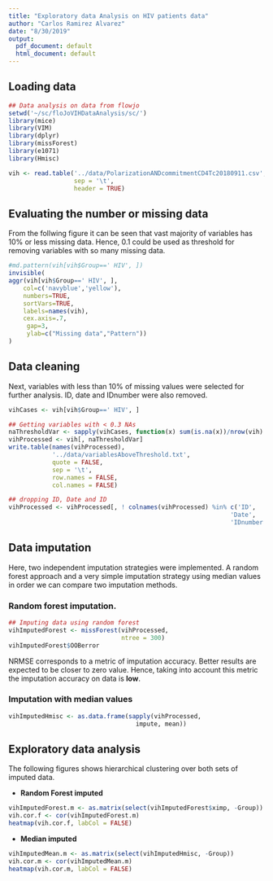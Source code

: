 ```yaml
---
title: "Exploratory data Analysis on HIV patients data"
author: "Carlos Ramirez Alvarez"
date: "8/30/2019"
output:
  pdf_document: default
  html_document: default
---
```


## Loading data

```r
## Data analysis on data from flowjo
setwd('~/sc/floJoVIHDataAnalysis/sc/')
library(mice)
library(VIM)
library(dplyr)
library(missForest)
library(e1071)
library(Hmisc)

vih <- read.table('../data/PolarizationANDcommitmentCD4Tc20180911.csv',
                  sep = '\t', 
                  header = TRUE)

```

## Evaluating the number or missing data

From the follwing figure it can be seen that vast majority of variables has 10% or less missing data. Hence, 0.1 could be used as threshold for removing variables with so many missing data.

```r
#md.pattern(vih[vih$Group==' HIV', ])
invisible(
aggr(vih[vih$Group==' HIV', ], 
    col=c('navyblue','yellow'),
    numbers=TRUE, 
    sortVars=TRUE,
    labels=names(vih), 
    cex.axis=.7,
     gap=3, 
     ylab=c("Missing data","Pattern"))
)
```

## Data cleaning

Next, variables with less than 10% of missing values were selected for further analysis. ID, date and IDnumber were also removed.

```r
vihCases <- vih[vih$Group==' HIV', ]

## Getting variables with < 0.3 NAs
naThresholdVar <- sapply(vihCases, function(x) sum(is.na(x))/nrow(vih) < 0.15)
vihProcessed <- vih[, naThresholdVar]
write.table(names(vihProcessed), 
            '../data/variablesAboveThreshold.txt',
            quote = FALSE, 
            sep = '\t', 
            row.names = FALSE,
            col.names = FALSE)

## dropping ID, Date and ID 
vihProcessed <- vihProcessed[, ! colnames(vihProcessed) %in% c('ID', 
                                                             'Date',
                                                             'IDnumber')]
```

## Data imputation

Here, two independent imputation strategies were implemented. A random forest approach and a very simple imputation strategy using median values in order we can compare two imputation methods.

### Random forest imputation.

```r
## Imputing data using random forest
vihImputedForest <- missForest(vihProcessed, 
                               ntree = 300)
vihImputedForest$OOBerror
```

NRMSE corresponds to a metric of imputation accuracy. Better results are expected to be closer to zero value. Hence, taking into account this metric the imputation accuracy on data is **low**.

### Imputation with median values

```r
vihImputedHmisc <- as.data.frame(sapply(vihProcessed, 
                                   impute, mean))
```

## Exploratory data analysis

The following figures shows hierarchical clustering over both sets of imputed data.

* **Random Forest imputed**

```r
vihImputedForest.m <- as.matrix(select(vihImputedForest$ximp, -Group))
vih.cor.f <- cor(vihImputedForest.m) 
heatmap(vih.cor.f, labCol = FALSE)
```

* **Median imputed**

```r
vihImputedMean.m <- as.matrix(select(vihImputedHmisc, -Group))
vih.cor.m <- cor(vihImputedMean.m) 
heatmap(vih.cor.m, labCol = FALSE)
```




